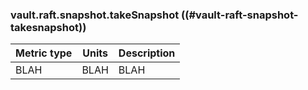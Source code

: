 ### vault.raft.snapshot.takeSnapshot ((#vault-raft-snapshot-takesnapshot))

Metric type | Units | Description
----------- | ----- | -----------
BLAH     | BLAH    | BLAH